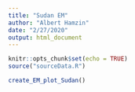 ```yaml
---
title: "Sudan EM"
author: "Albert Hamzin"
date: "2/27/2020"
output: html_document
---
```


```r
knitr::opts_chunk$set(echo = TRUE)
source("sourceData.R")
```



```r
create_EM_plot_Sudan()
```

